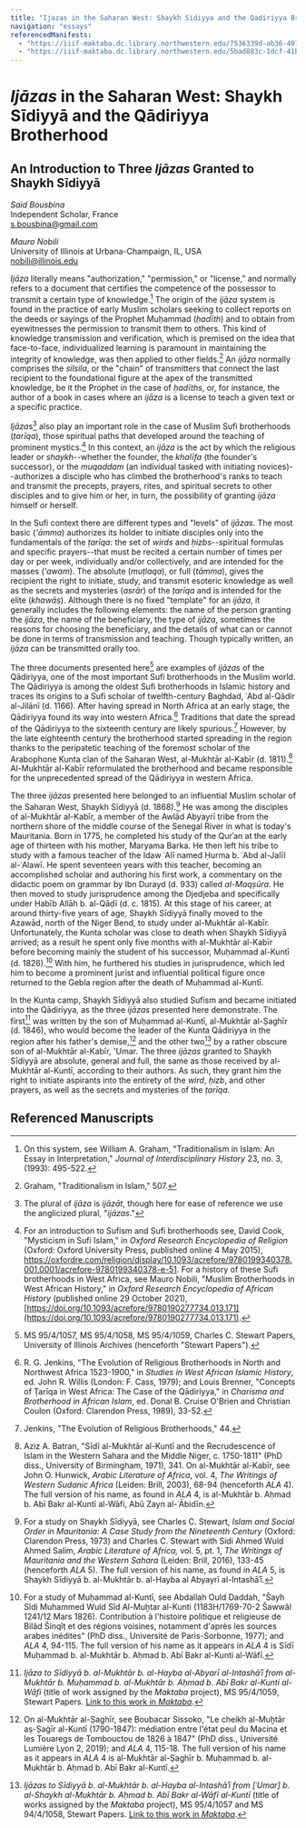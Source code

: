 ```yaml
---
title: "Ijazas in the Saharan West: Shaykh Sidiyya and the Qadiriyya Brotherhood"
navigation: "essays"
referencedManifests:
  - "https://iiif-maktaba.dc.library.northwestern.edu/7536339d-ab36-4079-a206-2d46f78053dc.json"
  - "https://iiif-maktaba.dc.library.northwestern.edu/5bad883c-1dcf-41b9-8d07-4010ea62ad1f.json"
---
```


# _Ijāzas_ in the Saharan West: Shaykh Sīdiyyā and the Qādiriyya Brotherhood

## An Introduction to Three _Ijāzas_ Granted to Shaykh Sīdiyyā

_Said Bousbina_  
Independent Scholar, France  
s.bousbina@gmail.com

_Mauro Nobili_  
University of Illinois at Urbana-Champaign, IL, USA  
nobili@illinois.edu

_Ijāza_ literally means "authorization," "permission," or "license," and normally refers to a document that certifies the competence of the possessor to transmit a certain type of knowledge.[^1] The origin of the _ijāza_ system is found in the practice of early Muslim scholars seeking to collect reports on the deeds or sayings of the Prophet Muḥammad (_ḥadīth_) and to obtain from eyewitnesses the permission to transmit them to others. This kind of knowledge transmission and verification, which is premised on the idea that face-to-face, individualized learning is paramount in maintaining the integrity of knowledge, was then applied to other fields.[^2] An _ijāza_ normally comprises the _silsila_, or the "chain" of transmitters that connect the last recipient to the foundational figure at the apex of the transmitted knowledge, be it the Prophet in the case of _ḥadīths_, or, for instance, the author of a book in cases where an _ijāza_ is a license to teach a given text or a specific practice.

*Ijāza*s[^3] also play an important role in the case of Muslim Sufi brotherhoods (_ṭarīqa_), those spiritual paths that developed around the teaching of prominent mystics.[^4] In this context, an _ijāza_ is the act by which the religious leader or _shaykh_--whether the founder, the _khalīfa_ (the founder's successor), or the _muqaddam_ (an individual tasked with initiating novices)--authorizes a disciple who has climbed the brotherhood's ranks to teach and transmit the precepts, prayers, rites, and spiritual secrets to other disciples and to give him or her, in turn, the possibility of granting _ijāza_ himself or herself.

In the Sufi context there are different types and "levels" of _ijāzas_. The most basic (_'āmma_) authorizes its holder to initiate disciples only into the fundamentals of the _ṭarīqa_: the set of _wirds_ and _ḥizbs_--spiritual formulas and specific prayers--that must be recited a certain number of times per day or per week, individually and/or collectively, and are intended for the masses (_'awam_). The absolute (_muṭlaqa_), or full (_tāmma_), gives the recipient the right to initiate, study, and transmit esoteric knowledge as well as the secrets and mysteries (_asrār_) of the _ṭarīqa_ and is intended for the elite (_khawāṣ_). Although there is no fixed "template" for an _ijāza_, it generally includes the following elements: the name of the person granting the _ijāza_, the name of the beneficiary, the type of _ijāza_, sometimes the reasons for choosing the beneficiary, and the details of what can or cannot be done in terms of transmission and teaching. Though typically written, an _ijāza_ can be transmitted orally too.

The three documents presented here[^5] are examples of _ijāzas_ of the Qādiriyya, one of the most important Sufi brotherhoods in the Muslim world. The Qādiriyya is among the oldest Sufi brotherhoods in Islamic history and traces its origins to a Sufi scholar of twelfth-century Baghdad, ʿAbd al-Qādir al-Jilānī (d. 1166). After having spread in North Africa at an early stage, the Qādiriyya found its way into western Africa.[^6] Traditions that date the spread of the Qādiriyya to the sixteenth century are likely spurious.[^7] However, by the late eighteenth century the brotherhood started spreading in the region thanks to the peripatetic teaching of the foremost scholar of the Arabophone Kunta clan of the Saharan West, al-Mukhtār al-Kabīr (d. 1811).[^8] Al-Mukhtār al-Kabīr reformulated the brotherhood and became responsible for the unprecedented spread of the Qādiriyya in western Africa.

The three _ijāzas_ presented here belonged to an influential Muslim scholar of the Saharan West, Shaykh Sīdiyyā (d. 1868).[^9] He was among the disciples of al-Mukhtār al-Kabīr, a member of the Awlād Abyayrī tribe from the northern shore of the middle course of the Senegal River in what is today's Mauritania. Born in 1775, he completed his study of the Qurʾan at the early age of thirteen with his mother, Maryama Barka. He then left his tribe to study with a famous teacher of the Idaw ʿAlī named Ḥurma b. ʿAbd al-Jalīl al-ʿAlawī. He spent seventeen years with this teacher, becoming an accomplished scholar and authoring his first work, a commentary on the didactic poem on grammar by Ibn Durayd (d. 933) called _al-Maqṣūra_. He then moved to study jurisprudence among the Djedjeba and specifically under Ḥabīb Allāh b. al-Qāḍī (d. c. 1815). At this stage of his career, at around thirty-five years of age, Shaykh Sīdiyyā finally moved to the Azawād, north of the Niger Bend, to study under al-Mukhtār al-Kabīr. Unfortunately, the Kunta scholar was close to death when Shaykh Sīdiyyā arrived; as a result he spent only five months with al-Mukhtār al-Kabīr before becoming mainly the student of his successor, Muḥammad al-Kuntī (d. 1826).[^10] With him, he furthered his studies in jurisprudence, which led him to become a prominent jurist and influential political figure once returned to the Gebla region after the death of Muḥammad al-Kuntī.

In the Kunta camp, Shaykh Sīdiyyā also studied Sufism and became initiated into the Qādiriyya, as the three _ijāzas_ presented here demonstrate. The first[^11] was written by the son of Muḥammad al-Kuntī, al-Mukhtār al-Ṣaghīr (d. 1846), who would become the leader of the Kunta Qādiriyya in the region after his father's demise,[^12] and the other two[^13] by a rather obscure son of al-Mukhtār al-Kabīr, 'Umar. The three _ijāzas_ granted to Shaykh Sīdiyyā are absolute, general and full, the same as those received by al-Mukhtār al-Kuntī, according to their authors. As such, they grant him the right to initiate aspirants into the entirety of the _wird_, _ḥizb_, and other prayers, as well as the secrets and mysteries of the _ṭarīqa_.

[^1]: On this system, see William A. Graham, "Traditionalism in Islam: An Essay in Interpretation," _Journal of Interdisciplinary History_ 23, no. 3, (1993): 495-522.
[^2]: Graham, "Traditionalism in Islam," 507.
[^3]: The plural of _ijāza_ is _ijāzāt_, though here for ease of reference we use the anglicized plural, "_ijāzas_."
[^4]: For an introduction to Sufism and Sufi brotherhoods see, David Cook, "Mysticism in Sufi Islam," in _Oxford Research Encyclopedia of Religion_ (Oxford: Oxford University Press, published online 4 May 2015), https://oxfordre.com/religion/display/10.1093/acrefore/9780199340378.001.0001/acrefore-9780199340378-e-51. For a history of these Sufi brotherhoods in West Africa, see Mauro Nobili, "Muslim Brotherhoods in West African History," in _Oxford Research Encyclopedia of African History_ (published online 29 October 2021), [https://doi.org/10.1093/acrefore/9780190277734.013.171](https://doi.org/10.1093/acrefore/9780190277734.013.171).
[^5]: MS 95/4/1057, MS 95/4/1058, MS 95/4/1059, Charles C. Stewart Papers, University of Illinois Archives (henceforth "Stewart Papers").
[^6]: R. G. Jenkins, "The Evolution of Religious Brotherhoods in North and Northwest Africa 1523-1900," in _Studies in West African Islamic History_, ed. John R. Willis (London: F. Cass, 1979); and Louis Brenner, "Concepts of Ṭarīqa in West Africa: The Case of the Qādiriyya," in _Charisma and Brotherhood in African Islam_, ed. Donal B. Cruise O'Brien and Christian Coulon (Oxford: Clarendon Press, 1989), 33-52.
[^7]: Jenkins, "The Evolution of Religious Brotherhoods," 44.
[^8]: Aziz A. Batran, "Sīdī al-Mukhtār al-Kuntī and the Recrudescence of Islam in the Western Sahara and the Middle Niger, c. 1750-1811" (PhD diss., University of Birmingham, 1971), 341. On al-Mukhtār al-Kabīr, see John O. Hunwick, _Arabic Literature of Africa_, vol. 4, _The Writings of Western Sudanic Africa_ (Leiden: Brill, 2003), 68-94 (henceforth _ALA_ 4). The full version of his name, as found in _ALA_ 4, is al-Mukhtār b. Aḥmad b. Abī Bakr al-Kuntī al-Wāfi, Abū Zayn al-ʿĀbidīn.
[^9]: For a study on Shaykh Sīdiyyā, see Charles C. Stewart, _Islam and Social Order in Mauritania: A Case Study from the Nineteenth Century_ (Oxford: Clarendon Press, 1973) and Charles C. Stewart with Sidi Ahmed Wuld Ahmed Salim, _Arabic Literature of Africa,_ vol. 5, pt. 1, _The Writings of Mauritania and the Western Sahara_ (Leiden: Brill, 2016), 133-45  (henceforth _ALA_ 5). The full version of his name, as found in _ALA_ 5, is Shaykh Sīdiyyā b. al-Mukhtār b. al-Hayba al Abyayrī al-Intashāʾī.
[^10]: For a study of Muḥammad al-Kuntī, see Abdallah Ould Daddah, "Šayh Sîdi Muhammed Wuld Sîd Al-Muḫtar al-Kunti (1183H/1769-70-2 Šawwâl 1241/12 Mars 1826). Contribution à l'histoire politique et religieuse de Bilâd Šinqîṭ et des régions voisines, notamment d'après les sources arabes inédites" (PhD diss., Université de Paris-Sorbonne, 1977); and _ALA_ 4, 94-115. The full version of his name as it appears in _ALA_ 4 is Sīdī Muḥammad b. al-Mukhtār b. Aḥmad b. Abī Bakr al-Kunti al-Wāfī.
[^11]: _Ijāza to Sīdiyyā b. al-Mukhtār b. al-Hayba al-Abyarī al-Intashāʾī  from al-Mukhtār b. Muḥammad b. al-Mukhtār b. Aḥmad b. Abī Bakr al-Kunti al-Wāfi_ (title of work assigned by the _Maktaba_ project), MS 95/4/1059, Stewart Papers. [Link to this work in *Maktaba*](https://nulib-ds.github.io/maktaba/works/ijaza-to-shaykh-sidiyya-from-al-mukhtar-al-saghir-c-1820).
[^12]: On al-Mukhtār al-Ṣaghīr, see Boubacar Sissoko, "Le cheikh al-Muḫtār aṣ-Ṣaġīr al-Kuntī (1790-1847): médiation entre l'état peul du Macina et les Touaregs de Tombouctou de 1826 à 1847" (PhD diss., Université Lumière Lyon 2, 2019); and _ALA_ 4, 115-18. The full version of his name as it appears in _ALA_ 4 is al-Mukhtār al-Ṣaghīr b. Muḥammad b. al-Mukhtār b. Aḥmad b. Abī Bakr al-Kuntī.
[^13]: _Ijāzas to Sīdiyyā b. al-Mukhtār b. al-Hayba al-Intashāʾī from \[ʿUmar\] b. al-Shaykh al-Mukhtār b. Aḥmad b. Abī Bakr al-Wāfī al-Kuntī_  (title of works assigned by the _Maktaba_ project), MS 95/4/1057 and MS 94/4/1058, Stewart Papers. [Link to this work in *Maktaba*](https://nulib-ds.github.io/maktaba/works/ijazas-to-shaykh-sidiyya-from-umar-b-al-shaykh-al-mukhtar-al-kunti-c-1820).

## Referenced Manuscripts

<ReferencedItems />
